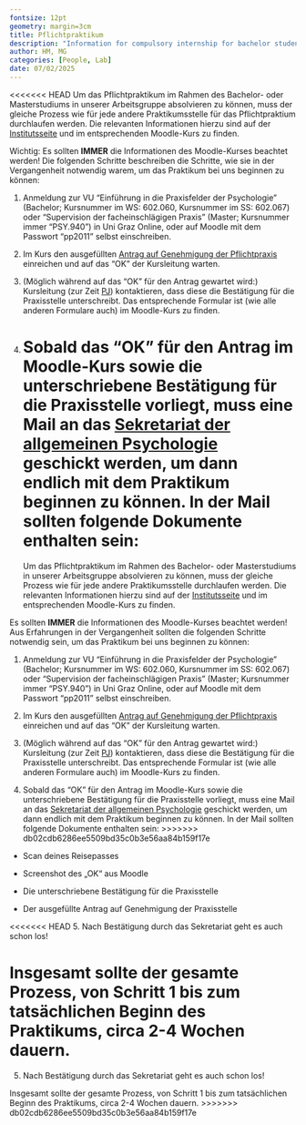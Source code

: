 ```yaml
---
fontsize: 12pt
geometry: margin=3cm
title: Pflichtpraktikum
description: "Information for compulsory internship for bachelor students"
author: HM, MG
categories: [People, Lab]
date: 07/02/2025
---
```


<<<<<<< HEAD
Um das Pflichtpraktikum im Rahmen des Bachelor- oder Masterstudiums in unserer Arbeitsgruppe absolvieren zu können, muss der gleiche Prozess wie für jede andere Praktikumsstelle für das Pflichtpraktium durchlaufen werden. Die relevanten Informationen hierzu sind auf der [Institutsseite](https://psychologiestudium.uni-graz.at/de/pflichtpraxis/) und im entsprechenden Moodle-Kurs zu finden.

Wichtig: Es sollten **IMMER** die Informationen des Moodle-Kurses beachtet werden! Die folgenden Schritte beschreiben die Schritte, wie sie in der Vergangenheit notwendig warem, um das Praktikum bei uns beginnen zu können:

1.  Anmeldung zur VU "Einführung in die Praxisfelder der Psychologie" (Bachelor; Kursnummer im WS: 602.060, Kursnummer im SS: 602.067) oder "Supervision der facheinschlägigen Praxis" (Master; Kursnummer immer "PSY.940") in Uni Graz Online, oder auf Moodle mit dem Passwort "pp2011" selbst einschreiben.

2.  Im Kurs den ausgefüllten [Antrag auf Genehmigung der Pflichtpraxis](https://static.uni-graz.at/fileadmin/gewi/downloads/ba-ma/Praxis_Genehmigung.pdf) einreichen und auf das "OK" der Kursleitung warten.

3.  (Möglich während auf das "OK" für den Antrag gewartet wird:) Kursleitung (zur Zeit [PJ](https://online.uni-graz.at/kfu_online/ee/ui/ca2/app/desktop/#/pl/ui/$ctx/visitenkarte.show_vcard?$ctx=design=ca2;header=max;lang=DE&pPersonenGruppe=3&pPersonenId=85E1975CF6B861F0)) kontaktieren, dass diese die Bestätigung für die Praxisstelle unterschreibt. Das entsprechende Formular ist (wie alle anderen Formulare auch) im Moodle-Kurs zu finden.

4.  Sobald das "OK" für den Antrag im Moodle-Kurs sowie die unterschriebene Bestätigung für die Praxisstelle vorliegt, muss eine Mail an das [Sekretariat der allgemeinen Psychologie](https://online.uni-graz.at/kfu_online/ee/ui/ca2/app/desktop/#/pl/ui/$ctx/visitenkarte.show_vcard?$ctx=design=ca2;header=max;lang=DE&pPersonenGruppe=3&pPersonenId=ED1E1B74A7AF7F12) geschickt werden, um dann endlich mit dem Praktikum beginnen zu können. In der Mail sollten folgende Dokumente enthalten sein:
=======
Um das Pflichtpraktikum im Rahmen des Bachelor- oder Masterstudiums in unserer Arbeitsgruppe absolvieren zu können, muss der gleiche Prozess wie für jede andere Praktikumsstelle durchlaufen werden.
Die relevanten Informationen hierzu sind auf der [Institutsseite](https://psychologiestudium.uni-graz.at/de/pflichtpraxis/) und im entsprechenden Moodle-Kurs zu finden.

Es sollten **IMMER** die Informationen des Moodle-Kurses beachtet werden! Aus Erfahrungen in der Vergangenheit sollten die folgenden Schritte notwendig sein, um das Praktikum bei uns beginnen zu können:

1. Anmeldung zur VU "Einführung in die Praxisfelder der Psychologie" (Bachelor; Kursnummer im WS: 602.060, Kursnummer im SS: 602.067) oder "Supervision der facheinschlägigen Praxis" (Master; Kursnummer immer "PSY.940") in Uni Graz Online, oder auf Moodle mit dem Passwort "pp2011" selbst einschreiben.

2. Im Kurs den ausgefüllten [Antrag auf Genehmigung der Pflichtpraxis](https://static.uni-graz.at/fileadmin/gewi/downloads/ba-ma/Praxis_Genehmigung.pdf) einreichen und auf das "OK" der Kursleitung warten.

3. (Möglich während auf das "OK" für den Antrag gewartet wird:) Kursleitung (zur Zeit [PJ](https://online.uni-graz.at/kfu_online/ee/ui/ca2/app/desktop/#/pl/ui/$ctx/visitenkarte.show_vcard?$ctx=design=ca2;header=max;lang=DE&pPersonenGruppe=3&pPersonenId=85E1975CF6B861F0)) kontaktieren, dass diese die Bestätigung für die Praxisstelle unterschreibt. Das entsprechende Formular ist (wie alle anderen Formulare auch) im Moodle-Kurs zu finden.

4. Sobald das "OK" für den Antrag im Moodle-Kurs sowie die unterschriebene Bestätigung für die Praxisstelle vorliegt, muss eine Mail an das [Sekretariat der allgemeinen Psychologie](https://online.uni-graz.at/kfu_online/ee/ui/ca2/app/desktop/#/pl/ui/$ctx/visitenkarte.show_vcard?$ctx=design=ca2;header=max;lang=DE&pPersonenGruppe=3&pPersonenId=ED1E1B74A7AF7F12) geschickt werden, um dann endlich mit dem Praktikum beginnen zu können. In der Mail sollten folgende Dokumente enthalten sein:
>>>>>>> db02cdb6286ee5509bd35c0b3e56aa84b159f17e

-   Scan deines Reisepasses

-   Screenshot des „OK“ aus Moodle

-   Die unterschriebene Bestätigung für die Praxisstelle

-   Der ausgefüllte Antrag auf Genehmigung der Praxisstelle

<<<<<<< HEAD
5.  Nach Bestätigung durch das Sekretariat geht es auch schon los!

Insgesamt sollte der gesamte Prozess, von Schritt 1 bis zum tatsächlichen Beginn des Praktikums, circa 2-4 Wochen dauern.
=======

5. Nach Bestätigung durch das Sekretariat geht es auch schon los!

Insgesamt sollte der gesamte Prozess, von Schritt 1 bis zum tatsächlichen Beginn des Praktikums, circa 2-4 Wochen dauern.
>>>>>>> db02cdb6286ee5509bd35c0b3e56aa84b159f17e
